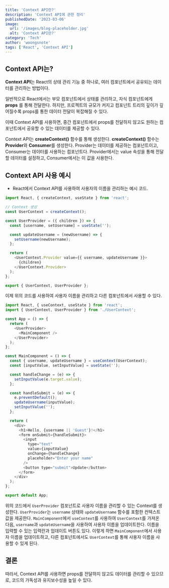 ```yaml
---
title: 'Context API란?'
description: 'Context API에 관한 정리'
publishedDate: '2023-03-06'
image:
  url: '/images/blog-placeholder.jpg'
  alt: 'Context API란?'
category: 'Tech'
author: 'woongsnote'
tags: ['React', 'Context API']
---
```


## Context API는?

**Context API**는 React의 상태 관리 기능 중 하나로, 여러 컴포넌트에서 공유되는 데이터를 관리하는 방법이다.

일반적으로 React에서는 부모 컴포넌트에서 상태를 관리하고, 자식 컴포넌트에게 **props** 를 통해 전달한다.
하지만, 프로젝트의 규모가 커지고 컴포넌트 트리의 깊이가 깊어질수록 props를 통한 데이터 전달이 복잡해질 수 있다.

이때 Context API를 사용하면, 중간 컴포넌트에서 props를 전달하지 않고도 원하는 컴포넌트에서 공유할 수 있는 데이터를 제공할 수 있다.

Context API는 **createContext()** 함수를 통해 생성한다.
**createContext()** 함수는 **Provider**와 **Consumer**를 생성한다.
Provider는 데이터를 제공하는 컴포넌트이고, Consumer는 데이터를 사용하는 컴포넌트다.
Provider에서는 value 속성을 통해 전달할 데이터를 설정하고, Consumer에서는 이 값을 사용한다.

## Context API 사용 예시

- React에서 Context API를 사용하여 사용자의 이름을 관리하는 예시 코드.

```javascript
import React, { createContext, useState } from 'react';

// Context 생성
const UserContext = createContext();

const UserProvider = ({ children }) => {
  const [username, setUsername] = useState('');

  const updateUsername = (newUsername) => {
    setUsername(newUsername);
  };

  return (
    <UserContext.Provider value={{ username, updateUsername }}>
      {children}
    </UserContext.Provider>
  );
};

export { UserContext, UserProvider };
```

이제 위의 코드를 사용하여 사용자 이름을 관리하고 다른 컴포넌트에서 사용할 수 있다.

```javascript
import React, { useContext, useState } from 'react';
import { UserContext, UserProvider } from './UserContext';

const App = () => {
  return (
    <UserProvider>
      <MainComponent />
    </UserProvider>
  );
};

const MainComponent = () => {
  const { username, updateUsername } = useContext(UserContext);
  const [inputValue, setInputValue] = useState('');

  const handleChange = (e) => {
    setInputValue(e.target.value);
  };

  const handleSubmit = (e) => {
    e.preventDefault();
    updateUsername(inputValue);
    setInputValue('');
  };

  return (
    <div>
      <h1>Hello, {username || 'Guest'}!</h1>
      <form onSubmit={handleSubmit}>
        <input
          type="text"
          value={inputValue}
          onChange={handleChange}
          placeholder="Enter your name"
        />
        <button type="submit">Update</button>
      </form>
    </div>
  );
};

export default App;
```

위의 코드에서 `UserProvider` 컴포넌트로 사용자 이름을 관리할 수 있는 Context를 생성한다.
`UserProvider`는 `username` 상태와 `updateUsername` 함수를 포함한 컨텍스트 값을 제공한다.
`MainComponent`에서 `useContext`를 사용하여 `UserContext`를 가져온 다음, `username`과 `updateUsername`을 사용하여 사용자 이름을 업데이트한다.
이름을 입력할 수 있는 입력란과 업데이트 버튼도 있다.
이렇게 하면 `MainComponent`에서 사용자 이름을 업데이트하고, 다른 컴포넌트에서도 `UserContext`를 통해 사용자 이름을 사용할 수 있게 된다.

## 결론

따라서, Context API를 사용하면 props를 전달하지 않고도 데이터를 관리할 수 있으므로, 코드의 가독성과 유지보수성을 높일 수 있다.
